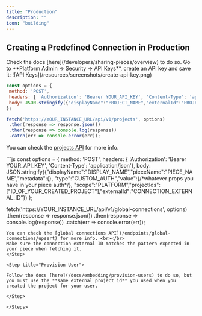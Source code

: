 ```yaml
---
title: "Production"
description: ""
icon: "building"
---
```


## Creating a Predefined Connection in Production

<Steps> 
<Step title="Publish Your Piece"> 
 Check the docs [here](/developers/sharing-pieces/overview) to do so.
</Step>

<Step title="Create an API Key">
Go to **Platform Admin -> Security -> API Keys**, create an API key and save it:
![API Keys](/resources/screenshots/create-api-key.png)   
</Step>



<Step title="Create a Project via API (skip this if a project for your user already exists)"> 
 
 ```js
 const options = {
  method: 'POST',
  headers: { 'Authorization': 'Bearer YOUR_API_KEY', 'Content-Type': 'application/json'},
  body: JSON.stringify({"displayName":"PROJECT_NAME","externalId":"PROJECT_EXTERNAL_ID","metadata":{}})
};

fetch('https://YOUR_INSTANCE_URL/api/v1/projects', options)
  .then(response => response.json())
  .then(response => console.log(response))
  .catch(err => console.error(err));
  ``` 
  You can check the [projects API](/endpoints/projects/create) for more info.

</Step> 

<Step title="Create a Global Connection via API">
```js
const options = {
  method: 'POST',
  headers: { 'Authorization': 'Bearer YOUR_API_KEY', 'Content-Type': 'application/json'},
  body: JSON.stringify({"displayName":"DISPLAY_NAME","pieceName":"PIECE_NAME","metadata":{},
  "type":"CUSTOM_AUTH","value":{/*whatever props you have in your piece auth*/},
  "scope":"PLATFORM","projectIds":["ID_OF_YOUR_CREATED_PROJECT"],"externalId":"CONNECTION_EXTERNAL_ID"})
};

fetch('https://YOUR_INSTANCE_URL/api/v1/global-connections', options)
  .then(response => response.json())
  .then(response => console.log(response))
  .catch(err => console.error(err));
  ```
  You can check the [global connections API](/endpoints/global-connections/upsert) for more info. <br></br>
  Make sure the connection external ID matches the pattern expected in your piece when fetching it. 
</Step>

<Step title="Provision User">

Follow the docs [here](/docs/embedding/provision-users) to do so, but you must use the **same external project id** you used when you created the project for your user.

</Step>

</Steps>





